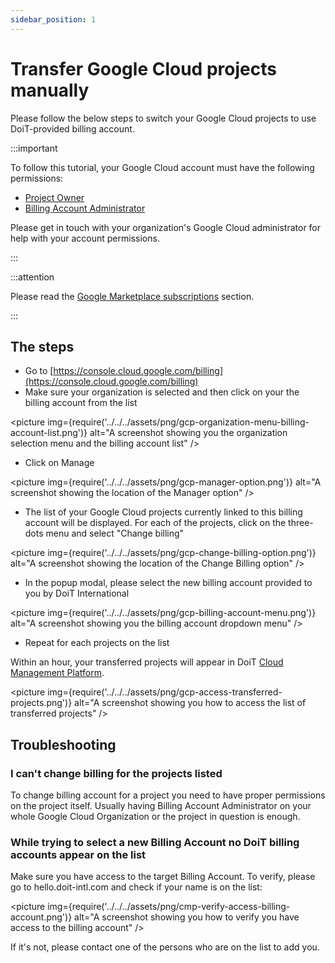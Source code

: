 ```yaml
---
sidebar_position: 1
---
```


# Transfer Google Cloud projects manually

Please follow the below steps to switch your Google Cloud projects to use DoiT-provided billing account.

:::important

To follow this tutorial, your Google Cloud account must have the following permissions:

- [Project Owner](https://cloud.google.com/iam/docs/understanding-roles)
- [Billing Account Administrator](https://cloud.google.com/iam/docs/understanding-roles)

Please get in touch with your organization's Google Cloud administrator for help with your account permissions.

:::

:::attention

Please read the [Google Marketplace subscriptions](index.mdx#marketplace-subscriptions) section.

:::

## The steps

- Go to [https://console.cloud.google.com/billing](https://console.cloud.google.com/billing)
- Make sure your organization is selected and then click on your the billing account from the list

<picture
  img={require('../../../assets/png/gcp-organization-menu-billing-account-list.png')}
  alt="A screenshot showing you the organization selection menu and the billing account list"
/>

- Click on Manage

<picture
  img={require('../../../assets/png/gcp-manager-option.png')}
  alt="A screenshot showing the location of the Manager option"
/>

- The list of your Google Cloud projects currently linked to this billing account will be displayed. For each of the projects, click on the three-dots menu and select "Change billing"

<picture
  img={require('../../../assets/png/gcp-change-billing-option.png')}
  alt="A screenshot showing the location of the Change Billing option"
/>

- In the popup modal, please select the new billing account provided to you by DoiT International

<picture
  img={require('../../../assets/png/gcp-billing-account-menu.png')}
  alt="A screenshot showing you the billing account dropdown menu"
/>

- Repeat for each projects on the list

Within an hour, your transferred projects will appear in DoiT [Cloud Management Platform](https://hello.doit-intl.com).

<picture
  img={require('../../../assets/png/gcp-access-transferred-projects.png')}
  alt="A screenshot showing you how to access the list of transferred projects"
/>

## Troubleshooting

### I can't change billing for the projects listed

To change billing account for a project you need to have proper permissions on the project itself. Usually having Billing Account Administrator on your whole Google Cloud Organization or the project in question is enough.

### While trying to select a new Billing Account no DoiT billing accounts appear on the list

Make sure you have access to the target Billing Account. To verify, please go to hello.doit-intl.com and check if your name is on the list:

<picture
  img={require('../../../assets/png/cmp-verify-access-billing-account.png')}
  alt="A screenshot showing you how to verify you have access to the billing account"
/>

If it's not, please contact one of the persons who are on the list to add you.
